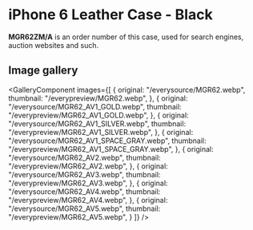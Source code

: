 
# iPhone 6 Leather Case - Black

<Callout type='info' emoji='👉🏻'>**MGR62ZM/A** is an order number of this case, used for search engines, auction websites and such.</Callout>

## Image gallery

<GalleryComponent
    images={[
      {
        original: "/everysource/MGR62.webp",
        thumbnail: "/everypreview/MGR62.webp",
      },
      {
        original: "/everysource/MGR62_AV1_GOLD.webp",
        thumbnail: "/everypreview/MGR62_AV1_GOLD.webp",
      },
      {
        original: "/everysource/MGR62_AV1_SILVER.webp",
        thumbnail: "/everypreview/MGR62_AV1_SILVER.webp",
      },
      {
        original: "/everysource/MGR62_AV1_SPACE_GRAY.webp",
        thumbnail: "/everypreview/MGR62_AV1_SPACE_GRAY.webp",
      },
      {
        original: "/everysource/MGR62_AV2.webp",
        thumbnail: "/everypreview/MGR62_AV2.webp",
      },
      {
        original: "/everysource/MGR62_AV3.webp",
        thumbnail: "/everypreview/MGR62_AV3.webp",
      },
      {
        original: "/everysource/MGR62_AV4.webp",
        thumbnail: "/everypreview/MGR62_AV4.webp",
      },
      {
        original: "/everysource/MGR62_AV5.webp",
        thumbnail: "/everypreview/MGR62_AV5.webp",
      }
    ]}
  />
